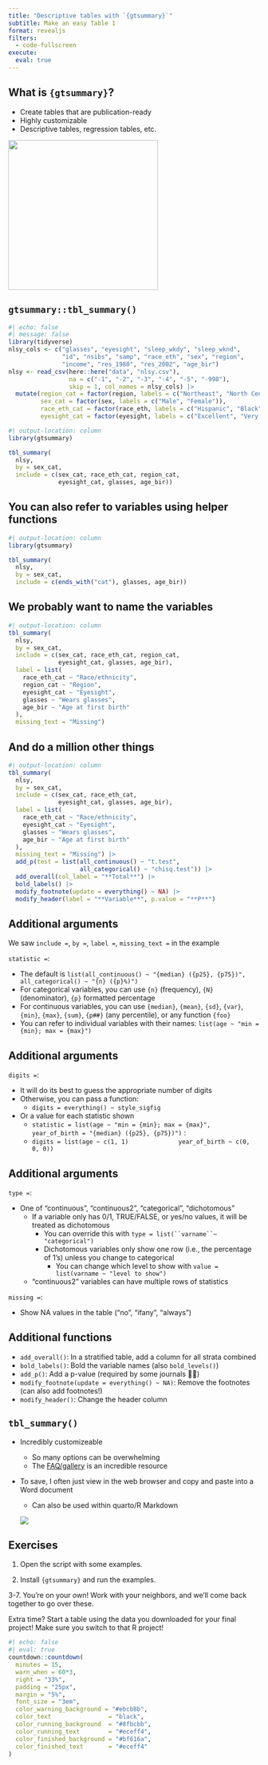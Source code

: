 ```yaml
---
title: "Descriptive tables with `{gtsummary}`"
subtitle: Make an easy Table 1
format: revealjs
filters:
  - code-fullscreen
execute: 
  eval: true
---
```


## What is `{gtsummary}`?

-   Create tables that are publication-ready
-   Highly customizable
-   Descriptive tables, regression tables, etc.

::: center
![](https://github.com/ddsjoberg/gtsummary/raw/main/man/figures/logo.png){height="300px"}
:::

## `gtsummary::tbl_summary()`

```r
#| echo: false
#| message: false
library(tidyverse)
nlsy_cols <- c("glasses", "eyesight", "sleep_wkdy", "sleep_wknd", 
               "id", "nsibs", "samp", "race_eth", "sex", "region", 
               "income", "res_1980", "res_2002", "age_bir")
nlsy <- read_csv(here::here("data", "nlsy.csv"), 
                 na = c("-1", "-2", "-3", "-4", "-5", "-998"),
                 skip = 1, col_names = nlsy_cols) |> 
  mutate(region_cat = factor(region, labels = c("Northeast", "North Central", "South", "West")),
         sex_cat = factor(sex, labels = c("Male", "Female")),
         race_eth_cat = factor(race_eth, labels = c("Hispanic", "Black", "Non-Black, Non-Hispanic")),
         eyesight_cat = factor(eyesight, labels = c("Excellent", "Very good", "Good", "Fair", "Poor"))) 
```

```r
#| output-location: column
library(gtsummary)

tbl_summary(
  nlsy,
  by = sex_cat,
  include = c(sex_cat, race_eth_cat, region_cat,
              eyesight_cat, glasses, age_bir))
```

## You can also refer to variables using helper functions

```r
#| output-location: column
library(gtsummary)

tbl_summary(
  nlsy,
  by = sex_cat,
  include = c(ends_with("cat"), glasses, age_bir))
```

## We probably want to name the variables {.smaller}

```r
#| output-location: column
tbl_summary(
  nlsy,
  by = sex_cat,
  include = c(sex_cat, race_eth_cat, region_cat,
              eyesight_cat, glasses, age_bir),
  label = list(
    race_eth_cat ~ "Race/ethnicity",
    region_cat ~ "Region",
    eyesight_cat ~ "Eyesight",
    glasses ~ "Wears glasses",
    age_bir ~ "Age at first birth"
  ),
  missing_text = "Missing")
```

## And do a million other things {.smaller}

```r
#| output-location: column
tbl_summary(
  nlsy,
  by = sex_cat,
  include = c(sex_cat, race_eth_cat,
              eyesight_cat, glasses, age_bir),
  label = list(
    race_eth_cat ~ "Race/ethnicity",
    eyesight_cat ~ "Eyesight",
    glasses ~ "Wears glasses",
    age_bir ~ "Age at first birth"
  ),
  missing_text = "Missing") |> 
  add_p(test = list(all_continuous() ~ "t.test", 
                    all_categorical() ~ "chisq.test")) |> 
  add_overall(col_label = "**Total**") |> 
  bold_labels() |> 
  modify_footnote(update = everything() ~ NA) |> 
  modify_header(label = "**Variable**", p.value = "**P**")
```

## Additional arguments

We saw `include =`, `by =`, `label =`, `missing_text =` in the example

`statistic =`:

-   The default is `list(all_continuous() ~ "{median} ({p25}, {p75})", all_categorical() ~ "{n} ({p}%)")`
-   For categorical variables, you can use `{n}` (frequency), `{N}` (denominator), `{p}` formatted percentage
-   For continuous variables, you can use `{median}`, `{mean}`, `{sd}`, `{var}`, `{min}`, `{max}`, `{sum}`, ⁠`{p##}` (any percentile), or any function `{foo}`
-   You can refer to individual variables with their names: `list(age ~ "min = {min}; max = {max}")`

## Additional arguments

`digits =`:

-   It will do its best to guess the appropriate number of digits
-   Otherwise, you can pass a function:
    -    `digits = everything() ~ style_sigfig`
-   Or a value for each statistic shown
    -   `statistic = list(age ~ "min = {min}; max = {max}",                 year_of_birth = "{median} ({p25}, {p75})")` :
    -   `digits = list(age ~ c(1, 1)              year_of_birth ~ c(0, 0, 0))`

## Additional arguments

`type =`:

-   One of "continuous", "continuous2", "categorical", "dichotomous"
    -   If a variable only has 0/1, TRUE/FALSE, or yes/no values, it will be treated as dichotomous
        -   You can override this with `type = list(``varname``~ "categorical")`
        -   Dichotomous variables only show one row (i.e., the percentage of 1's) unless you change to categorical
            -   You can change which level to show with `value = list(varname ~ "level to show")`
    -   "continuous2" variables can have multiple rows of statistics

`missing =`:

-   Show NA values in the table ("no", "ifany", "always")

## Additional functions

-   `add_overall()`: In a stratified table, add a column for all strata combined
-   `bold_labels()`: Bold the variable names (also `bold_levels()`)
-   `add_p()`: Add a p-value (required by some journals 🤷‍♀️)
-   `modify_footnote(update = everything() ~ NA)`: Remove the footnotes (can also add footnotes!)
-   `modify_header()`: Change the header column

## `tbl_summary()`

-   Incredibly customizeable

    -   So many options can be overwhelming
    -   The [FAQ/gallery](https://www.danieldsjoberg.com/gtsummary/articles/gallery.html) is an incredible resource

-   To save, I often just view in the web browser and copy and paste into a Word document

    -   Can also be used within quarto/R Markdown

    ![](images/Screenshot 2023-08-13 at 1.27.15 PM.png)

## Exercises

1. Open the script with some examples. 

2. Install `{gtsummary}` and run the examples.

3-7. You're on your own! Work with your neighbors, and we'll come back together to go over these.

Extra time? Start a table using the data you downloaded for your final project! Make sure you switch to that R project!

```r
#| echo: false
#| eval: true
countdown::countdown(
  minutes = 15,
  warn_when = 60*3,
  right = "33%",
  padding = "25px",
  margin = "5%",
  font_size = "3em",
  color_warning_background = "#ebcb8b",
  color_text                = "black",
  color_running_background  = "#8fbcbb",
  color_running_text        = "#eceff4",
  color_finished_background = "#bf616a",
  color_finished_text       = "#eceff4"
)
```